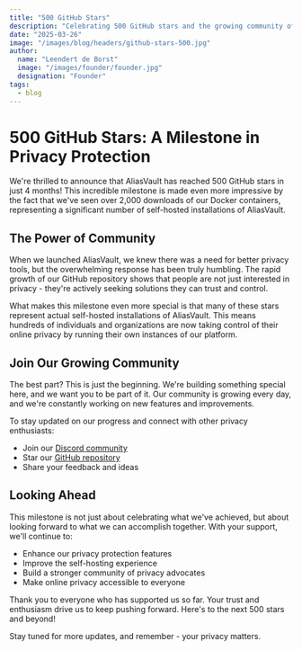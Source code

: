 ```yaml
---
title: "500 GitHub Stars"
description: "Celebrating 500 GitHub stars and the growing community of AliasVault"
date: "2025-03-26"
image: "/images/blog/headers/github-stars-500.jpg"
author:
  name: "Leendert de Borst"
  image: "/images/founder/founder.jpg"
  designation: "Founder"
tags:
  - blog
---
```


# 500 GitHub Stars: A Milestone in Privacy Protection

We're thrilled to announce that AliasVault has reached 500 GitHub stars in just 4 months! This incredible milestone is made even more impressive by the fact that we've seen over 2,000 downloads of our Docker containers, representing a significant number of self-hosted installations of AliasVault.

## The Power of Community

When we launched AliasVault, we knew there was a need for better privacy tools, but the overwhelming response has been truly humbling. The rapid growth of our GitHub repository shows that people are not just interested in privacy - they're actively seeking solutions they can trust and control.

What makes this milestone even more special is that many of these stars represent actual self-hosted installations of AliasVault. This means hundreds of individuals and organizations are now taking control of their online privacy by running their own instances of our platform.

## Join Our Growing Community

The best part? This is just the beginning. We're building something special here, and we want you to be part of it. Our community is growing every day, and we're constantly working on new features and improvements.

To stay updated on our progress and connect with other privacy enthusiasts:
- Join our [Discord community](https://discord.gg/DsaXMTEtpF)
- Star our [GitHub repository](https://github.com/aliasvault/aliasvault)
- Share your feedback and ideas

## Looking Ahead

This milestone is not just about celebrating what we've achieved, but about looking forward to what we can accomplish together. With your support, we'll continue to:
- Enhance our privacy protection features
- Improve the self-hosting experience
- Build a stronger community of privacy advocates
- Make online privacy accessible to everyone

Thank you to everyone who has supported us so far. Your trust and enthusiasm drive us to keep pushing forward. Here's to the next 500 stars and beyond!

Stay tuned for more updates, and remember - your privacy matters.